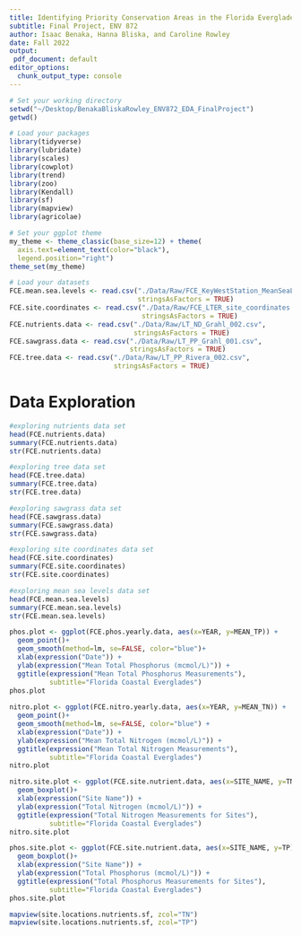 ```yaml
---
title: Identifying Priority Conservation Areas in the Florida Everglades for Mangrove Habitat
subtitle: Final Project, ENV 872
author: Isaac Benaka, Hanna Bliska, and Caroline Rowley
date: Fall 2022
output:
 pdf_document: default
editor_options: 
  chunk_output_type: console
---
```


```r
# Set your working directory
setwd("~/Desktop/BenakaBliskaRowley_ENV872_EDA_FinalProject")
getwd()

# Load your packages
library(tidyverse)
library(lubridate)
library(scales)
library(cowplot)
library(trend)
library(zoo)
library(Kendall)
library(sf)
library(mapview)
library(agricolae)

# Set your ggplot theme
my_theme <- theme_classic(base_size=12) + theme(
  axis.text=element_text(color="black"), 
  legend.position="right")
theme_set(my_theme)

# Load your datasets
FCE.mean.sea.levels <- read.csv("./Data/Raw/FCE_KeyWestStation_MeanSeaLevels.csv",
                                stringsAsFactors = TRUE)
FCE.site.coordinates <- read.csv("./Data/Raw/FCE_LTER_site_coordinates.csv",
                                 stringsAsFactors = TRUE)
FCE.nutrients.data <- read.csv("./Data/Raw/LT_ND_Grahl_002.csv",
                               stringsAsFactors = TRUE)
FCE.sawgrass.data <- read.csv("./Data/Raw/LT_PP_Grahl_001.csv",
                              stringsAsFactors = TRUE)
FCE.tree.data <- read.csv("./Data/Raw/LT_PP_Rivera_002.csv",
                          stringsAsFactors = TRUE)
```


# Data Exploration

```r
#exploring nutrients data set
head(FCE.nutrients.data)
summary(FCE.nutrients.data)
str(FCE.nutrients.data)

#exploring tree data set
head(FCE.tree.data)
summary(FCE.tree.data)
str(FCE.tree.data)

#exploring sawgrass data set
head(FCE.sawgrass.data)
summary(FCE.sawgrass.data)
str(FCE.sawgrass.data)

#exploring site coordinates data set
head(FCE.site.coordinates)
summary(FCE.site.coordinates)
str(FCE.site.coordinates)

#exploring mean sea levels data set
head(FCE.mean.sea.levels)
summary(FCE.mean.sea.levels)
str(FCE.mean.sea.levels)


```

```r
phos.plot <- ggplot(FCE.phos.yearly.data, aes(x=YEAR, y=MEAN_TP)) +
  geom_point()+
  geom_smooth(method=lm, se=FALSE, color="blue")+
  xlab(expression("Date")) +
  ylab(expression("Mean Total Phosphorus (mcmol/L)")) +
  ggtitle(expression("Mean Total Phosphorus Measurements"),
          subtitle="Florida Coastal Everglades")
phos.plot
  
nitro.plot <- ggplot(FCE.nitro.yearly.data, aes(x=YEAR, y=MEAN_TN)) +
  geom_point()+
  geom_smooth(method=lm, se=FALSE, color="blue") +
  xlab(expression("Date")) +
  ylab(expression("Mean Total Nitrogen (mcmol/L)")) +
  ggtitle(expression("Mean Total Nitrogen Measurements"),
          subtitle="Florida Coastal Everglades")
nitro.plot

nitro.site.plot <- ggplot(FCE.site.nutrient.data, aes(x=SITE_NAME, y=TN)) +
  geom_boxplot()+
  xlab(expression("Site Name")) +
  ylab(expression("Total Nitrogen (mcmol/L)")) +
  ggtitle(expression("Total Nitrogen Measurements for Sites"),
          subtitle="Florida Coastal Everglades")
nitro.site.plot

phos.site.plot <- ggplot(FCE.site.nutrient.data, aes(x=SITE_NAME, y=TP)) +
  geom_boxplot()+
  xlab(expression("Site Name")) +
  ylab(expression("Total Phosphorus (mcmol/L)")) +
  ggtitle(expression("Total Phosphorus Measurements for Sites"),
          subtitle="Florida Coastal Everglades")
phos.site.plot
```

```r
mapview(site.locations.nutrients.sf, zcol="TN")
mapview(site.locations.nutrients.sf, zcol="TP")
```


